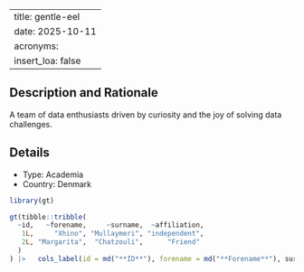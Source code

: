 
---
title: gentle-eel
date: 2025-10-11
acronyms:
  insert_loa: false
---

## Description and Rationale

A team of data enthusiasts driven by curiosity and the joy of solving data challenges.

## Details

* Type: Academia
* Country: Denmark

```r
library(gt)

gt(tibble::tribble(
  ~id,   ~forename,     ~surname,  ~affiliation,
   1L,     "Xhino", "Mullaymeri", "independent",
   2L, "Margarita",  "Chatzouli",      "Friend"
  )
) |>   cols_label(id = md("**ID**"), forename = md("**Forename**"), surname ~ md("**Surname**"), affiliation ~ md("**Affiliation**"))
```
